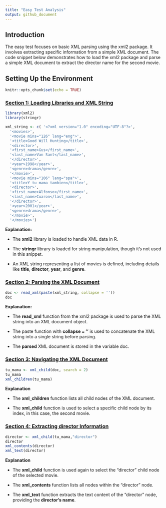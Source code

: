 ```yaml
---
title: "Easy Test Analysis"
output: github_document
---
```


## Introduction

The easy test focuses on basic XML parsing using the xml2 package. It involves extracting specific information from a simple XML document. The code snippet below demonstrates how to load the xml2 package and parse a simple XML document to extract the director name for the second movie.

## Setting Up the Environment

```r
knitr::opts_chunk$set(echo = TRUE)
```

### [**Section 1: Loading Libraries and XML String**]{.underline}

```r

library(xml2)
library(stringr)

xml_string <- c( '<?xml version="1.0" encoding="UTF-8"?>',
  '<movies>',
  '<movie mins="126" lang="eng">',
  '<title>Good Will Hunting</title>',
  '<director>',
  '<first_name>Gus</first_name>',
  '<last_name>Van Sant</last_name>',
  '</director>',
  '<year>1998</year>',
  '<genre>drama</genre>',
  '</movie>',
  '<movie mins="106" lang="spa">',
  '<title>Y tu mama tambien</title>',
  '<director>',
  '<first_name>Alfonso</first_name>',
  '<last_name>Cuaron</last_name>',
  '</director>',
  '<year>2001</year>',
  '<genre>drama</genre>',
  '</movie>',
  '</movies>')
```

**Explanation:**

-   The **xml2** library is loaded to handle XML data in R.

-   The **stringr** library is loaded for string manipulation, though it's not used in this snippet.

-   An XML string representing a list of movies is defined, including details like **title**, **director**, **year**, and **genre**.\

### [**Section 2: Parsing the XML Document**]{.underline}

```r

doc <- read_xml(paste(xml_string, collapse = ''))
doc
```

**Explanation:**

-   The **read_xml** function from the xml2 package is used to parse the XML string into an XML document object.

-   The paste function with **collapse = ''** is used to concatenate the XML string into a single string before parsing.

-   The **parsed** XML document is stored in the variable doc.

### [**Section 3: Navigating the XML Document**]{.underline}

```r

tu_mama <- xml_child(doc, search = 2)
tu_mama
xml_children(tu_mama)
```

**Explanation**

-   The **xml_children** function lists all child nodes of the XML document.

-   The **xml_child** function is used to select a specific child node by its index, in this case, the second movie.

### [**Section 4: Extracting director Information**]{.underline}

```r

director <- xml_child(tu_mama,"director")
director
xml_contents(director)
xml_text(director)
```

**Explanation**

-   The **xml_child** function is used again to select the "director" child node of the selected movie.

-   The **xml_contents** function lists all nodes within the "director" node.

-   The **xml_text** function extracts the text content of the "director" node, providing the **director's name**.